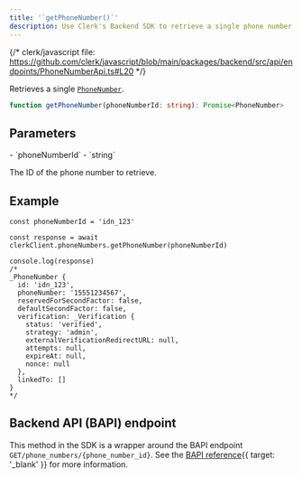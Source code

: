 ```yaml
---
title: '`getPhoneNumber()`'
description: Use Clerk's Backend SDK to retrieve a single phone number by its ID.
---
```


{/* clerk/javascript file: https://github.com/clerk/javascript/blob/main/packages/backend/src/api/endpoints/PhoneNumberApi.ts#L20 */}

Retrieves a single [`PhoneNumber`](/docs/references/javascript/phone-number).

```ts
function getPhoneNumber(phoneNumberId: string): Promise<PhoneNumber>
```

## Parameters

<Properties>
  - `phoneNumberId`
  - `string`

  The ID of the phone number to retrieve.
</Properties>

## Example

```tsx
const phoneNumberId = 'idn_123'

const response = await clerkClient.phoneNumbers.getPhoneNumber(phoneNumberId)

console.log(response)
/*
_PhoneNumber {
  id: 'idn_123',
  phoneNumber: '15551234567',
  reservedForSecondFactor: false,
  defaultSecondFactor: false,
  verification: _Verification {
    status: 'verified',
    strategy: 'admin',
    externalVerificationRedirectURL: null,
    attempts: null,
    expireAt: null,
    nonce: null
  },
  linkedTo: []
}
*/
```

## Backend API (BAPI) endpoint

This method in the SDK is a wrapper around the BAPI endpoint `GET/phone_numbers/{phone_number_id}`. See the [BAPI reference](/docs/reference/backend-api/tag/Phone-Numbers#operation/GetPhoneNumber){{ target: '_blank' }} for more information.
